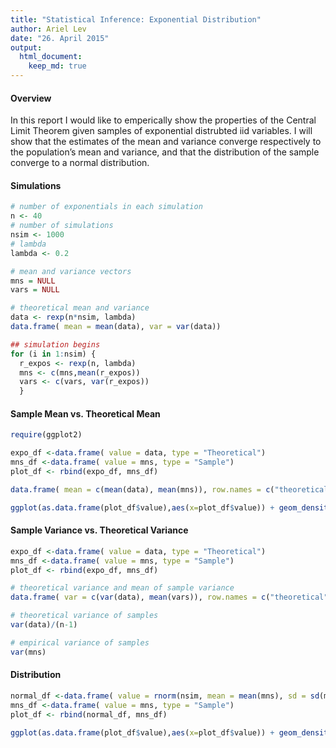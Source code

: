 ```yaml
---
title: "Statistical Inference: Exponential Distribution"
author: Ariel Lev
date: "26. April 2015"
output: 
  html_document:
    keep_md: true
---
```

#### Overview
In this report I would like to emperically show the properties of the Central Limit Theorem given samples of exponential distrubted iid variables. 
I will show that the estimates of the mean and variance converge respectively to the population's mean and variance, and that the distribution of the sample converge to a normal distribution. 

#### Simulations
```r
# number of exponentials in each simulation
n <- 40
# number of simulations
nsim <- 1000
# lambda
lambda <- 0.2

# mean and variance vectors
mns = NULL
vars = NULL

# theoretical mean and variance
data <- rexp(n*nsim, lambda)
data.frame( mean = mean(data), var = var(data))

## simulation begins
for (i in 1:nsim) {
  r_expos <- rexp(n, lambda)
  mns <- c(mns,mean(r_expos))
  vars <- c(vars, var(r_expos))
  }
```


#### Sample Mean vs. Theoretical Mean
```r
require(ggplot2)
```
```r
expo_df <-data.frame( value = data, type = "Theoretical")
mns_df <-data.frame( value = mns, type = "Sample")
plot_df <- rbind(expo_df, mns_df)

data.frame( mean = c(mean(data), mean(mns)), row.names = c("theoretical", "sample"))

ggplot(as.data.frame(plot_df$value),aes(x=plot_df$value)) + geom_density(aes(fill=plot_df$type, alpha = 1)) + geom_vline(xintercept = mean(expo_df$value), color = "red", size = 1) + geom_vline(xintercept = mean(mns_df$value), linetype = "longdash", color = "blue", size = 0.5) + scale_x_continuous(breaks = sort(seq(0,20,5))) + ggtitle(label = "Sample Mean vs. Theoretical Mean") + theme(axis.title.x=element_blank()) + guides(fill=guide_legend(title="Type")) + xlim(0,20)
```

#### Sample Variance vs. Theoretical Variance
```r
expo_df <-data.frame( value = data, type = "Theoretical")
mns_df <-data.frame( value = mns, type = "Sample")
plot_df <- rbind(expo_df, mns_df)

# theoretical variance and mean of sample variance
data.frame( var = c(var(data), mean(vars)), row.names = c("theoretical", "sample"))

# theoretical variance of samples 
var(data)/(n-1)

# empirical variance of samples 
var(mns)

```
#### Distribution
```r

normal_df <-data.frame( value = rnorm(nsim, mean = mean(mns), sd = sd(mns)), type = "Normal")
mns_df <-data.frame( value = mns, type = "Sample")
plot_df <- rbind(normal_df, mns_df)

ggplot(as.data.frame(plot_df$value),aes(x=plot_df$value)) + geom_density(aes(fill=plot_df$type, alpha = 1)) + geom_vline(xintercept = mean(normal_df$value), color = "red", size = 1) + geom_vline(xintercept = mean(mns_df$value), linetype = "longdash", color = "blue", size = 0.5) + scale_x_continuous(breaks = sort(seq(0,20,5))) + ggtitle(label = "Sample vs. Normal Distribution") + theme(axis.title.x=element_blank()) + guides(fill=guide_legend(title="Type")) + xlim(0,20)
```